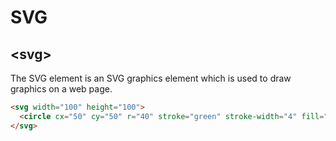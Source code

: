 # SVG

## \<svg\>

The SVG element is an SVG graphics element which is used to draw graphics on a web page.

```html copy
<svg width="100" height="100">
  <circle cx="50" cy="50" r="40" stroke="green" stroke-width="4" fill="yellow" />
</svg>
```
